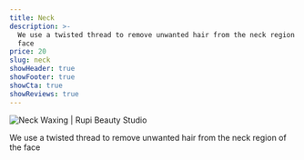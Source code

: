 ```yaml
---
title: Neck
description: >-
  We use a twisted thread to remove unwanted hair from the neck region of the
  face
price: 20
slug: neck
showHeader: true
showFooter: true
showCta: true
showReviews: true
---
```


![Neck Waxing | Rupi Beauty Studio](/uploads/services/wax-sheet.webp 'Neck Waxing  | Rupi Beauty Studio')

We use a twisted thread to remove unwanted hair from the neck region of the face
